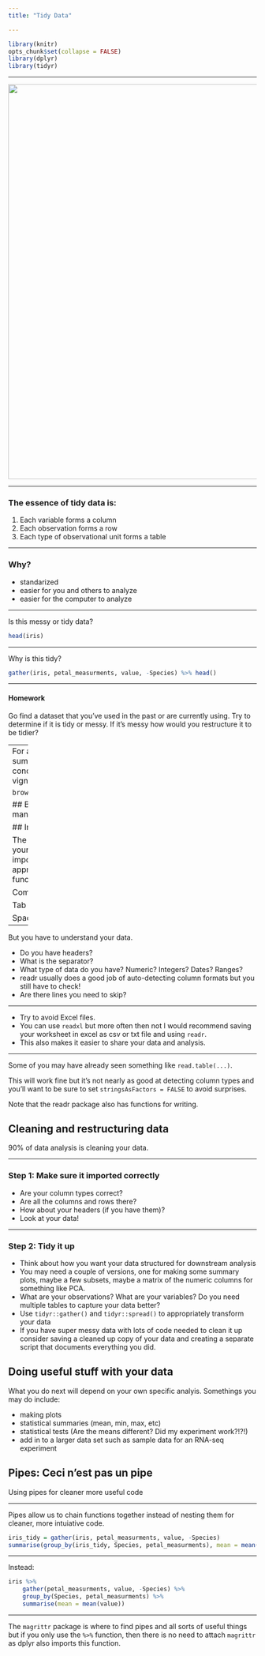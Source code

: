 ```yaml
---
title: "Tidy Data"

---
```


```r
library(knitr)
opts_chunk$set(collapse = FALSE)
library(dplyr)
library(tidyr)
```





------  

<img src="racoon.gif" style="width:800px"/>

-----

### The essence of tidy data is:
  
1. Each variable forms a column
2. Each observation forms a row
3. Each type of observational unit forms a table

-----

### Why?

- standarized
- easier for you and others to analyze
- easier for the computer to analyze

-----

Is this messy or tidy data?

```r
head(iris)
```

-----

Why is this tidy?
```r
gather(iris, petal_measurments, value, -Species) %>% head()
```


-----

#### Homework

Go find a dataset that you've used in the past or are currently using.  Try to determine if it is tidy or messy.  If it's messy how would you restructure it to be tidier?

-----
For a more detailed summary of the tidy data concept, see the `tidyr` vignette

```
browseVignettes("tidyr")
```





## Basic data manipulation

## Importing data

The `readr` package is your best bet for data import.  Use the apprpriate `read_*` function for your data.

Comma separated
```
read_csv()
```

Tab separated
```
read_tsv()
```

Space separated
```
read_table()
```


------

But you have to understand your data.

- Do you have headers?
- What is the separator?
- What type of data do you have?  Numeric? Integers? Dates? Ranges?
- readr usually does a good job of auto-detecting column formats but you still have to check!
- Are there lines you need to skip?

-----

- Try to avoid Excel files.  
- You can use `readxl` but more often then not I would recommend saving your worksheet in excel as csv or txt file and using `readr`.
- This also makes it easier to share your data and analysis.

-----

Some of you may have already seen something like `read.table(...)`.  

This will work fine but it's not nearly as good at detecting column types and you'll want to be sure to set `stringsAsFactors = FALSE` to avoid surprises.
 
Note that the readr package also has functions for writing.


## Cleaning and restructuring data

90% of data analysis is cleaning your data.  

-----

### Step 1:  Make sure it imported correctly  

- Are your column types correct?
- Are all the columns and rows there?
- How about your headers (if you have them)?
- Look at your data!

-----  

### Step 2:  Tidy it up

- Think about how you want your data structured for downstream analysis
- You may need a couple of versions, one for making some summary plots, maybe a few subsets, maybe a matrix of the numeric columns for something like PCA.
- What are your observations?  What are your variables?  Do you need multiple tables to capture your data better?
- Use `tidyr::gather()` and `tidyr::spread()` to appropriately transform your data
- If you have super messy data with lots of code needed to clean it up consider saving a cleaned up copy of your data and creating a separate script that documents everything you did.


## Doing useful stuff with your data

What you do next will depend on your own specific analyis.  Somethings you may do include:  

- making plots
- statistical summaries (mean, min, max, etc)
- statistical tests (Are the means different? Did my experiment work?!?!)
- add in to a larger data set such as sample data for an RNA-seq experiment


## Pipes: Ceci n'est pas un pipe

Using pipes for cleaner more useful code


-----

Pipes allow us to chain functions together instead of nesting them for cleaner, more intuiative code.

```r
iris_tidy = gather(iris, petal_measurments, value, -Species)
summarise(group_by(iris_tidy, Species, petal_measurments), mean = mean(value))
```

-----

Instead:

```r
iris %>% 
	gather(petal_measurments, value, -Species) %>% 
	group_by(Species, petal_measurments) %>% 
	summarise(mean = mean(value))
```

-----

The `magrittr` package is where to find pipes and all sorts of useful things but if you only use the ` %>% ` function, then there is no need to attach `magrittr` as dplyr also imports this function.








